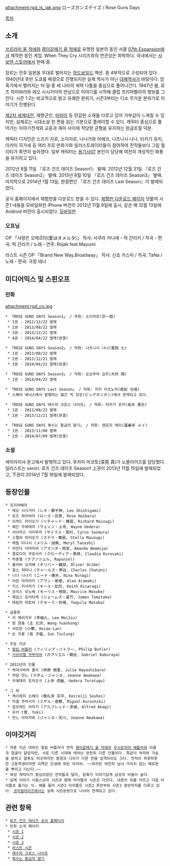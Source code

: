 attachment:rgd_ls_jak.png
ローズガンズデイズ / Rose Guns Days

[[목차]]
== 소개 ==
[[쓰르라미 울 적에]]와 [[괭이갈매기 울 적에]]로 유명한 일본의 동인 서클 [[07th Expansion]]에서 제작한 동인 게임. When They Cry 시리즈와의 연관성은 희박하다. 국내에서는 [[사보텐 스토어]]에서 판매 중.

장르는 전후 일본을 무대로 벌어지는 [[하드보일드]] 액션. 총 4부작으로 구성되어 있다. 1940년대 후반 도쿄를 배경으로 진행되지만 실제 역사가 아닌 [[대체역사]]가 바탕이다. 암흑가에서 벌어지는 미·일·중 세 나라의 세력 다툼을 중심으로 풀어나간다. 1947년 봄, 로즈 하이바라와 레오 시시가미의 만남으로 이야기를 시작해 클럽 프리마벨라의 행보를 그린다. 시즌 1·2는 비교적으로 밝고 유쾌한 분위기, 시즌3부터는 다소 무거운 분위기로 이야기가 진행된다.

[[제2차 세계대전]], 재향군인, [[마피아]] 등 민감한 소재를 다루고 있어 거부감이 느껴질 수 있지만, 실제로는 시대소설 한 편을 읽는 기분으로 플레이할 수 있다. 캐릭터 중심으로 풀어가는 이야기전개와 교훈과 재미 사이에 적당한 균형을 유지하는 완급조절 덕분.

캐릭터 디자인은 스즈키 지로, 소이치로, 니나가와 야에코, 나츠니시 나나, 타카기 유지, 아카이 히가세 등 여러 프로 만화가와 일러스트레이터들이 참여하여 전작들보다 그림 퀄리티가 확연히 높아졌다. 일부 캐릭터는 [[용기사07]] 본인이 담당해 여전히 개성적인 화풍을 유지하고 있다.

2012년 8월 11일 『로즈 건즈 데이즈 Season1』 발매.
2012년 12월 31일 『로즈 건즈 데이즈 Season2』 발매.
2013년 8월 10일 『로즈 건즈 데이즈 Season3』 발매.
마지막으로 2014년 1월 13일, 완결편인 『로즈 건즈 데이즈 Last Season』이 발매되었다.

공식 홈페이지에서 체험판을 다운로드 받을 수 있다. [http://07th-expansion.net/rose/trial.htm 체험판 다운로드 페이지]
덧붙여 시즌1 내용을 모바일화한 iPhone 버전이 2012년 11월 9일에 출시, 같은 해 12월 13일에 Android 버전이 출시되었다. [http://iphone-product.matrix.jp/rosegunsdays/index.html 모바일판]

=== 오프닝 ===
{{{#!html
<iframe width="560" height="315" src="//www.youtube.com/embed/6X9GVPZ69aA?&vq=hd720" frameborder="0" allowfullscreen></iframe>}}}
OP 「사랑은 오메르타(愛はオメルタ)」
작사: 사쿠라 카나에・럭 간리키 / 작곡・편곡: 럭 간리키 / 노래・연주: Rojak feat.Mayumi

{{{#!html
<iframe width="560" height="315" src="//www.youtube.com/embed/HQUC8skd8ys?&vq=hd720" frameborder="0" allowfullscreen></iframe>}}}
라스트 시즌 OP 「Brand New Way,Broadway」
작사: 신죠 카스미 / 작곡: TaNa / 노래・편곡: 극정 테너

== 미디어믹스 및 스핀오프 ==
=== 만화 ===
attachment:rgd_co.jpg
 * 「ROSE GUNS DAYS Season1」 / 작화: 소이치로(宗一郎)
  * 1권 - 2012/12/22 발매
  * 2권 - 2013/08/22 발매
  * 3권 - 2013/12/21 발매
  * 4권 - 2014/04/22 발매(완결)

 * 「ROSE GUNS DAYS Season2」 / 작화: 나츠니시 나나(夏西 七)
  * 1권 - 2013/08/22 발매
  * 2권 - 2013/12/21 발매
  * 3권 - 2014/04/22 발매(완결)

 * 「ROSE GUNS DAYS Season3」 / 작화: 오오무라 요우(大村 陽)
  * 1권 - 2014/04/22 발매

 * 「ROSE GUNS DAYS Last Season」 / 작화: 자키 미츠노리(座紀 光倫)
  * 스퀘어 에닉스에서 발행하는 월간 빅 강강(ビッグガンガン)에서 연재되고 있다.

 * 「ROSE GUNS DAYS 애수의 크로스 나이프」 / 작화: 타카기 유지(高木 勇志)
  * 1권 - 2013/08/22 발매
  * 2권 - 2013/12/21 발매(완결)

 * 「ROSE GUNS DAYS 복수는 황금의 향기」 / 작화: 렌죠지 메이(蓮乗寺 メイ)
  * 1권 - 2013/11/08 발매
  * 2권 - 2014/07/09 발매(완결)

=== 소설 ===
세이카이샤 문고에서 발행하고 있다. 후카미 마코토(深見 真)가 노블라이즈를 담당했다. 일러스트는 serori.
로즈 건즈 데이즈 Season1 上권이 2013년 11월 15일에 발매되었고, 下권이 2014년 7월 16일에 발매되었다.

== 등장인물 ==
 * 프리마베라
  * 레오 시시가미 (レオ・獅子神, Leo Shishigami)
  * 로즈 하이바라 (ローズ・灰原, Rose Haibara)
  * 리처드 마이오기 (リチャード・舞扇, Richard Maiougi)
  * 웨인 우에데라 (ウェィン・上寺, Wayne Uedera)
  * 사이러스 사이무라 (サイラス・斎村, Cyrus Saimura)
  * 스텔라 마이오기 (ステラ・舞扇, Stella Maiougi)
  * 메릴 타나시 (メリル・田無, Meryl Tanashi)
  * 아만다 아마미야 (アマンダ・雨宮, Amanda Amamiya)
  * 클로디아 쿠로사키 (クローディア・黒崎, Claudia Kurosaki)
  * 라푼젤 (ラプンツェル, Rapunzel)
  * 올리버 오리베 (オリバー・織部, Oliver Oribe)
  * 찰스 챠타니 (チャールズ・茶谷, Charles Chatani)
  * 니나 니나기 (ニーナ・蜷木, Nina Ninagi)
  * 아란 아라마키 (アラン・新巻, Alan Aramaki)
  * 키스 키사라기 (キース・如月, Keith Kisaragi)
  * 모리스 모노베 (モーリス・物部, Maurice Monobe)
  * 제임스 토미타케 (ジェームズ・富竹, James Tomitake)
  * 테킬라 마토바 (テキーラ・的場, Tequila Matoba)

 * 금룡회
  * 리 메이지우 (李梅九, Lee MeiJiu)
  * 왕 원홍 (王 元洪, Wang Yuanhong)
  * 샤오란 (小蘭, Hsiao-Lan)
  * 손 자룡 (孫 子龍, Sun Tzulung)

 * 주둔 미군
  * [[필립 버틀러]] (フィリップ・バトラー, Philip Butler)
  * [[가브리엘 카부라야]] (ガブリエル・鏑谷, Gabriel Kaburaya)

 * 2012년의 인물
  * 하야시바라 줄리 (林原 樹里, Julie Hayashibara)
  * 마담 잔느 (マダム・ジャンヌ, Jeanne Amakawa)
  * 우에데라 토라츠구 (上寺 虎継, Uedera Toratugu)

 * 그 외
  * 케이레지 소헤이 (敬礼寺 宗平, Keireiji Souhei)
  * 미겔 쿠라시키 (ミゲル・倉敷, Miguel Kurashiki)
  * 알프레드 아카기 (アルフレッド・赤城, Alfred Akagi)
  * 유키 (雪, Yuki)
  * 잔느 아마카와 (ジャンヌ・天川, Jeanne Amakawa)

== 이야깃거리 ==
 * 작중 미군 대위인 필립 버틀러가 전작 [[괭이갈매기 울 적에]]의 [[우시로미야 배틀러]]와 이름과 얼굴이 닮았지만, 서로 다른 시대에 태어난 완전히 다른 인물이다. 똑같이 여자와 가슴을 밝히고 말투도 비슷하지만 환경과 나이가 다른 만큼 성격차이도 크다. 전작이 파릇파릇한 고등학생이라면 이쪽은 인생에 찌든 아저씨. ~~하지만 여전히 남녀 가리지 않는 페로몬을 뿌리고 다닌다.~~
 * 여성 캐릭터가 중심이었던 전작들과 달리, 암흑가 이야기답게 남성의 비율이 높다.
 * 실제 이야기 시퀀스상의 시즌과 발매 타이틀의 시즌은 다르다. 내용의 뒤를 자르고 다음 타이틀로 옮기는 식. 예를 들어 시즌3 타이틀은 시즌2 후반부와 시즌3 중반까지를 다루고 있다. [[코미컬라이즈]]에서는 실제 시즌분량으로 나뉘어 연재되고 있다.

== 관련 항목 ==
 * [http://07th-expansion.net/rose/Main.htm 로즈 건즈 데이즈 공식 홈페이지]
 * 만화 소개 페이지
  * [http://www.jp.square-enix.com/magazine/joker/series/rosegunsdays/index.html 시즌 1]
  * [http://www.square-enix.co.jp/magazine/gfantasy/story/rgd_s2/#_ga=1.144500082.6101513.1405174824 시즌 2]
  * [http://www.ganganonline.com/comic/rgd_s3/ 시즌 3]
  * [http://www.jp.square-enix.com/magazine/biggangan/introduction/rosegunsdays_last/ 라스트 시즌]
  * [http://www.jp.square-enix.com/magazine/biggangan/introduction/rosegunsdays/ 애수의 크로스 나이프]
  * [http://kc.kodansha.co.jp/content/top.php/1000006486 복수는 황금의 향기]
